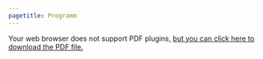 ```yaml
---
pagetitle: Programm
---
```


```{=html}
<object data="../assets/cere2025_program_20250528.pdf" type="application/pdf" width="100%" height="100%" style="min-height:100vh;">
    <p> Your web browser does not support PDF plugins, <a href="../assets/cere2025_program_20250528.pdf"> but you can click here to download the PDF file.</a></p>
</object>
```
